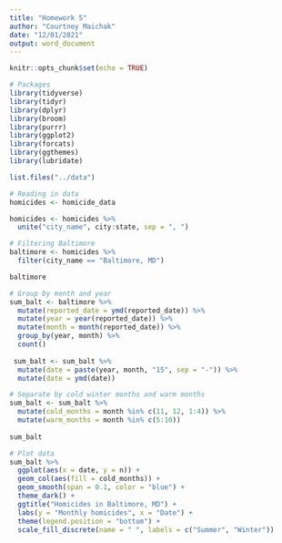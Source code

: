 ---
title: "Homework 5"
author: "Courtney Maichak"
date: "12/01/2021"
output: word_document
---

```{r setup, include=FALSE}
knitr::opts_chunk$set(echo = TRUE)
```
```{r}
# Packages
library(tidyverse)
library(tidyr)
library(dplyr)
library(broom)
library(purrr)
library(ggplot2)
library(forcats)
library(ggthemes)
library(lubridate)
```

```{r}
list.files("../data")
```
```{r}
# Reading in data
homicides <- homicide_data

homicides <- homicides %>%
  unite("city_name", city:state, sep = ", ")
```
```{r}
# Filtering Baltimore
baltimore <- homicides %>% 
  filter(city_name == "Baltimore, MD")

baltimore
```
```{r}
# Group by month and year
sum_balt <- baltimore %>%
  mutate(reported_date = ymd(reported_date)) %>%
  mutate(year = year(reported_date)) %>%
  mutate(month = month(reported_date)) %>%
  group_by(year, month) %>%
  count()
  
 sum_balt <- sum_balt %>%
  mutate(date = paste(year, month, "15", sep = "-")) %>%
  mutate(date = ymd(date))
 ```
```{r}
# Separate by cold winter months and warm months
sum_balt <- sum_balt %>%
  mutate(cold_months = month %in% c(11, 12, 1:4)) %>%
  mutate(warm_months = month %in% c(5:10))
  
sum_balt
```
```{r, fig.width=10, fig.height=3}
# Plot data
sum_balt %>%
  ggplot(aes(x = date, y = n)) +
  geom_col(aes(fill = cold_months)) +
  geom_smooth(span = 0.1, color = "blue") +
  theme_dark() +
  ggtitle("Homicides in Baltimore, MD") +
  labs(y = "Monthly homicides", x = "Date") +
  theme(legend.position = "bottom") +
  scale_fill_discrete(name = " ", labels = c("Summer", "Winter"))
```
